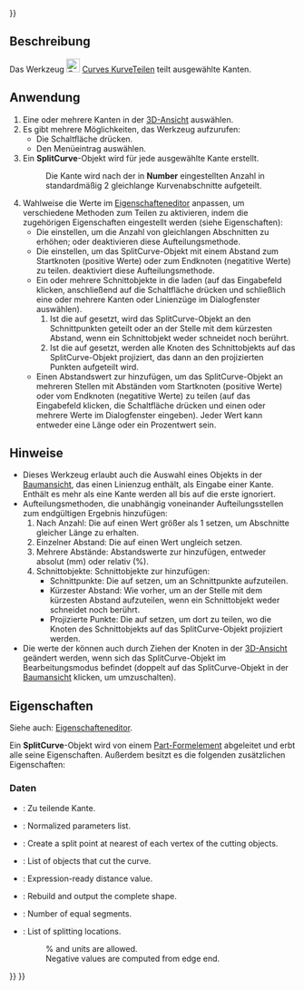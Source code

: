 <languages/>
{{UnfinishedDocu{{#translation:}}}}

{{Docnav/de
|[[Curves_JoinCurve/de|KurveVerbinden]]
|[[Curves_Discretize/de|Punktefolge]]
|[[Curves_Workbench/de|Curves]]
|IconL=Curves_JoinCurve.svg
|IconR=Curves_Discretize.svg
|IconC=Curves_workbench_icon.svg
}}

{{GuiCommand/de
|Name=Curves SplitCurve
|Name/de=Curves KurveTeilen
|MenuLocation=Kurven → Kurve teilen
|Workbenches=[[Curves_Workbench/de|Curves]]
}}

<span id="Description"></span>
==Beschreibung==

Das Werkzeug [[Image:Curves_SplitCurve.svg|24px]] [[Curves_SplitCurve/de|Curves KurveTeilen]] teilt ausgewählte Kanten.

<span id="Usage"></span>
==Anwendung==

# Eine oder mehrere Kanten in der [[3D_view/de|3D-Ansicht]] auswählen.
# Es gibt mehrere Möglichkeiten, das Werkzeug aufzurufen:
#* Die Schaltfläche {{Button|[[Image:Curves_SplitCurve.svg|16px]] [[Curves_SplitCurve/de|Kurve teilen]]}} drücken.
#* Den Menüeintrag {{MenuCommand|Kurven → [[Image:Curves_SplitCurve.svg|16px]] Kurve teilen}} auswählen.
# Ein '''SplitCurve'''-Objekt wird für jede ausgewählte Kante erstellt.
#: Die Kante wird nach der in '''Number''' eingestellten Anzahl in standardmäßig 2 gleichlange Kurvenabschnitte aufgeteilt.
# Wahlweise die Werte im [[Property_editor/de|Eigenschafteneditor]] anpassen, um verschiedene Methoden zum Teilen zu aktivieren, indem die zugehörigen Eigenschaften eingestellt werden (siehe Eigenschaften):
#* Die {{PropertyData/de|Number}} einstellen, um die Anzahl von gleichlangen Abschnitten zu erhöhen; {{Value|0}} oder {{Value|1}} deaktivieren diese Aufteilungsmethode.
#* Die {{PropertyData/de|Distance}} einstellen, um das SplitCurve-Objekt mit einem Abstand zum Startknoten (positive Werte) oder zum Endknoten (negatitive Werte) zu teilen. {{Value|0.0 mm}} deaktiviert diese Aufteilungsmethode.
#* Ein oder mehrere Schnittobjekte in die {{PropertyData/de|Cutting Objects}} laden (auf das Eingabefeld klicken, anschließend auf die Schaltfläche {{Button|...}} drücken und schließlich eine oder mehrere Kanten oder Linienzüge im Dialogfenster auswählen).
#*# Ist die {{PropertyData/de|Cut At Vertexes}} auf {{False}} gesetzt, wird das SplitCurve-Objekt an den Schnittpunkten geteilt oder an der Stelle mit dem kürzesten Abstand, wenn ein Schnittobjekt weder schneidet noch berührt.
#*# Ist die {{PropertyData/de|Cut At Vertexes}} auf {{True}} gesetzt, werden alle Knoten des Schnittobjekts auf das SplitCurve-Objekt projiziert, das dann an den projizierten Punkten aufgeteilt wird.
#* Einen Abstandswert zur {{PropertyData/de|Values}} hinzufügen, um das SplitCurve-Objekt an mehreren Stellen mit Abständen vom Startknoten (positive Werte) oder vom Endknoten (negatitive Werte) zu teilen (auf das Eingabefeld klicken, die Schaltfläche {{Button|...}} drücken und einen oder mehrere Werte im Dialogfenster eingeben). Jeder Wert kann entweder eine Länge oder ein Prozentwert sein.

<span id="Notes"></span>
==Hinweise==

* Dieses Werkzeug erlaubt auch die Auswahl eines Objekts in der [[Tree_View/de|Baumansicht]], das einen Linienzug enthält, als Eingabe einer Kante. Enthält es mehr als eine Kante werden all bis auf die erste ignoriert.
* Aufteilungsmethoden, die unabhängig voneinander Aufteilungsstellen zum endgültigen Ergebnis hinzufügen:
*# Nach Anzahl: Die {{PropertyData/de|Number}} auf einen Wert größer als 1 setzen, um Abschnitte gleicher Länge zu erhalten.
*# Einzelner Abstand: Die {{PropertyData/de|Distance}} auf einen Wert ungleich {{Value|0.0 mm}} setzen.
*# Mehrere Abstände: Abstandswerte zur {{PropertyData/de|Values}} hinzufügen, entweder absolut (mm) oder relativ (%).
*# Schnittobjekte: Schnittobjekte zur {{PropertyData/de|Cutting Objects}} hinzufügen:
*#* Schnittpunkte: Die {{PropertyData/de|Cut At Vertexes}} auf {{False}} setzen, um an Schnittpunkte aufzuteilen.
*#* Kürzester Abstand: Wie vorher, um an der Stelle mit dem kürzesten Abstand aufzuteilen, wenn ein Schnittobjekt weder schneidet noch berührt.
*#* Projizierte Punkte: Die {{PropertyData/de|Cut At Vertexes}} auf {{True}} setzen, um dort zu teilen, wo die Knoten des Schnittobjekts auf das SplitCurve-Objekt projiziert werden.
* Die werte der {{PropertyData/de|Values}} können auch durch Ziehen der Knoten in der [[3D_View/de|3D-Ansicht]] geändert werden, wenn sich das SplitCurve-Objekt im Bearbeitungsmodus befindet (doppelt auf das SplitCurve-Objekt in der [[Tree_View/de|Baumansicht]] klicken, um umzuschalten).

<span id="Properties"></span>
==Eigenschaften==

Siehe auch: [[Property_editor/de|Eigenschafteneditor]].

Ein '''SplitCurve'''-Objekt wird von einem [[Part_Feature/de|Part-Formelement]] abgeleitet und erbt alle seine Eigenschaften. Außerdem besitzt es die folgenden zusätzlichen Eigenschaften:

<span id="Data"></span>
===Daten===

{{TitleProperty|Base}}

* {{PropertyData/de|Source|LinkSub}}: Zu teilende Kante.

{{TitleProperty|Output}}

<div lang="en" dir="ltr" class="mw-content-ltr">
* {{PropertyData|Normalized Parameters|FloatList|Hidden}}: Normalized parameters list.
</div>

{{TitleProperty|Split}}

<div lang="en" dir="ltr" class="mw-content-ltr">
* {{PropertyData|Cut At Vertexes|Bool}}: Create a split point at nearest of each vertex of the cutting objects.
* {{PropertyData|Cutting Objects|LinkList}}: List of objects that cut the curve.
* {{PropertyData|Distance|Distance}}: Expression-ready distance value.
* {{PropertyData|Keep Solid|Bool}}: Rebuild and output the complete shape.
* {{PropertyData|Number|Integer}}: Number of equal segments.
* {{PropertyData|Values|StringList}}: List of splitting locations.
*: % and units are allowed.
*: Negative values are computed from edge end.
</div>


{{Docnav/de
|[[Curves_JoinCurve/de|KurveVerbinden]]
|[[Curves_Discretize/de|Punktefolge]]
|[[Curves_Workbench/de|Curves]]
|IconL=Curves_JoinCurve.svg
|IconR=Curves_Discretize.svg
|IconC=Curves_workbench_icon.svg
}}

{{Curves Tools navi{{#translation:}}}}
{{Userdocnavi{{#translation:}}}}